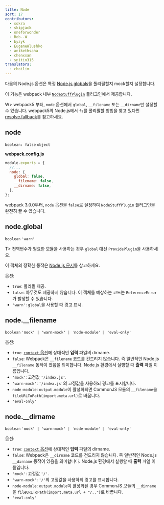 ```yaml
---
title: Node
sort: 17
contributors:
  - sokra
  - skipjack
  - oneforwonder
  - Rob--W
  - byzyk
  - EugeneHlushko
  - anikethsaha
  - chenxsan
  - snitin315
translators:
  - choilim
---
```


다음의 Node.js 옵션은 특정 [Node.js globals](https://nodejs.org/docs/latest/api/globals.html)을 폴리필할지 mock할지 설정합니다.

이 기능은 webpack 내부 [`NodeStuffPlugin`](https://github.com/webpack/webpack/blob/main/lib/NodeStuffPlugin.js) 플러그인에서 제공합니다.

W> webpack5 부터, `node` 옵션에서 `global`, `__filename` 또는 `__dirname`만 설정할 수 있습니다. webpack5의 Node.js에서 `fs`를 폴리필할 방법을 찾고 있다면 [resolve.fallback](/configuration/resolve/#resolvefallback)를 참고하세요.

## node

`boolean: false` `object`

**webpack.config.js**

```javascript
module.exports = {
  //...
  node: {
    global: false,
    __filename: false,
    __dirname: false,
  },
};
```

webpack 3.0.0부터, `node` 옵션을 `false`로 설정하여 `NodeStuffPlugin` 플러그인을 완전히 끌 수 있습니다.

## node.global

`boolean` `'warn'`

T> 전역변수가 필요한 모듈을 사용하는 경우 `global` 대신 `ProvidePlugin`을 사용하세요.

이 객체의 정확한 동작은 [Node.js 문서](https://nodejs.org/api/globals.html#globals_global)를 참고하세요.

옵션:

- `true`: 폴리필 제공.
- `false`: 아무것도 제공하지 않습니다. 이 객체를 예상하는 코드는 `ReferenceError`가 발생할 수 있습니다.
- `'warn'`: `global`을 사용할 때 경고 표시.

## node.\_\_filename

`boolean` `'mock' | 'warn-mock' | 'node-module' | 'eval-only'`

옵션:

- `true`: [`context` 옵션](/configuration/entry-context/#context)에 상대적인 **입력** 파일의 dirname.
- `false`: Webpack은 `__filename` 코드를 건드리지 않습니다. 즉 일반적인 Node.js `__filename` 동작이 있음을 의미합니다. Node.js 환경에서 실행할 때 **출력** 파일 이름입니다.
- `'mock'`: 고정값 `'/index.js'`.
- `'warn-mock'`: `'/index.js'`의 고정값을 사용하되 경고를 표시합니다.
- `node-module`: `output.module`이 활성화되면 CommonJS 모듈의 `__filename`을 `fileURLToPath(import.meta.url)`로 바꿉니다.
- `'eval-only'`

## node.\_\_dirname

`boolean` `'mock' | 'warn-mock' | 'node-module' | 'eval-only'`

옵션:

- `true`: [`context` 옵션](/configuration/entry-context/#context)에 상대적인 **입력** 파일의 dirname.
- `false`: Webpack은 `__dirname` 코드를 건드리지 않습니다. 즉 일반적인 Node.js `__dirname` 동작이 있음을 의미합니다. Node.js 환경에서 실행할 때 **출력** 파일 이름입니다.
- `'mock'`: 고정값 `'/'`.
- `'warn-mock'`: `'/'`의 고정값을 사용하되 경고를 표시합니다.
- `node-module`: `output.module`이 활성화된 경우 CommonJS 모듈의 `__dirname`을 `fileURLToPath(import.meta.url + "/..")`로 바꿉니다.
- `'eval-only'`
